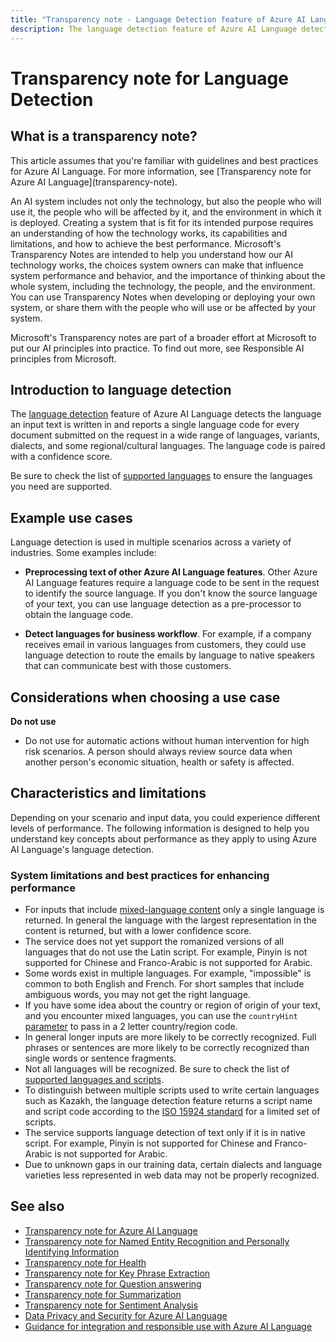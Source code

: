 ```yaml
---
title: "Transparency note - Language Detection feature of Azure AI Language"
description: The language detection feature of Azure AI Language detects the language an input text is written in and reports a single language code for every document submitted on the request in a wide range of languages, variants, dialects, and some regional/cultural languages. The language code is paired with a confidence score.
---
```


# Transparency note for Language Detection


<NonEnglishTranslation />

## What is a transparency note?

<Info>
This article assumes that you're familiar with guidelines and best practices for Azure AI Language. For more information, see [Transparency note for Azure AI Language](transparency-note).
</Info>

An AI system includes not only the technology, but also the people who will use it, the people who will be affected by it, and the environment in which it is deployed. Creating a system that is fit for its intended purpose requires an understanding of how the technology works, its capabilities and limitations, and how to achieve the best performance. Microsoft's Transparency Notes are intended to help you understand how our AI technology works, the choices system owners can make that influence system performance and behavior, and the importance of thinking about the whole system, including the technology, the people, and the environment. You can use Transparency Notes when developing or deploying your own system, or share them with the people who will use or be affected by your system.

Microsoft's Transparency notes are part of a broader effort at Microsoft to put our AI principles into practice. To find out more, see Responsible AI principles from Microsoft.

## Introduction to language detection

The [language detection](/azure/ai-services/language-service/language-detection/overview) feature of Azure AI Language detects the language an input text is written in and reports a single language code for every document submitted on the request in a wide range of languages, variants, dialects, and some regional/cultural languages. The language code is paired with a confidence score.

Be sure to check the list of [supported languages](/azure/ai-services/language-service/language-detection/language-support) to ensure the languages you need are supported.

## Example use cases

Language detection is used in multiple scenarios across a variety of industries. Some examples include:

* **Preprocessing text of other Azure AI Language features**. Other Azure AI Language features require a language code to be sent in the request to identify the source language. If you don't know the source language of your text, you can use language detection as a pre-processor to obtain the language code.

* **Detect languages for business workflow**. For example, if a company receives email in various languages from customers, they could use language detection to route the emails by language to native speakers that can communicate best with those customers.

## Considerations when choosing a use case

**Do not use** 
* Do not use for automatic actions without human intervention for high risk scenarios.  A person should always review source data when another person's economic situation, health or safety is affected.


<RegulatoryConsiderations />

## Characteristics and limitations

Depending on your scenario and input data, you could experience different levels of performance. The following information is designed to help you understand key concepts about performance as they apply to using Azure AI Language's language detection.

### System limitations and best practices for enhancing performance

* For inputs that include [mixed-language content](/azure/ai-services/language-service/language-detection/how-to/call-api) only a single language is returned. In general the language with the largest representation in the content is returned, but with a lower confidence score.
* The service does not yet support the romanized versions of all languages that do not use the Latin script. For example, Pinyin is not supported for Chinese and Franco-Arabic is not supported for Arabic.
* Some words exist in multiple languages. For example, "impossible" is common to both English and French. For short samples that include ambiguous words, you may not get the right language.  
* If you have some idea about the country or region of origin of your text, and you encounter mixed languages, you can use the `countryHint` [parameter](/azure/ai-services/language-service/language-detection/how-to/call-api#ambiguous-content) to pass in a 2 letter country/region code.
* In general longer inputs are more likely to be correctly recognized.  Full phrases or sentences are more likely to be correctly recognized than single words or sentence fragments.
* Not all languages will be recognized. Be sure to check the list of [supported languages and scripts](/azure/ai-services/language-service/language-detection/language-support).
* To distinguish between multiple scripts used to write certain languages such as Kazakh, the language detection feature returns a script name and script code according to the [ISO 15924 standard](https://wikipedia.org/wiki/ISO_15924) for a limited set of scripts.
* The service supports language detection of text only if it is in native script.  For example, Pinyin is not supported for Chinese and Franco-Arabic is not supported for Arabic.
* Due to unknown gaps in our training data, certain dialects and language varieties less represented in web data may not be properly recognized.

## See also

* [Transparency note for Azure AI Language](transparency-note)
* [Transparency note for Named Entity Recognition and Personally Identifying Information](transparency-note-named-entity-recognition)
* [Transparency note for Health](transparency-note-health)
* [Transparency note for Key Phrase Extraction](transparency-note-key-phrase-extraction)
* [Transparency note for Question answering](transparency-note-question-answering)
* [Transparency note for Summarization](transparency-note-extractive-summarization)
* [Transparency note for Sentiment Analysis](transparency-note-sentiment-analysis)
* [Data Privacy and Security for  Azure AI Language](data-privacy)
* [Guidance for integration and responsible use with Azure AI Language](guidance-integration-responsible-use)
